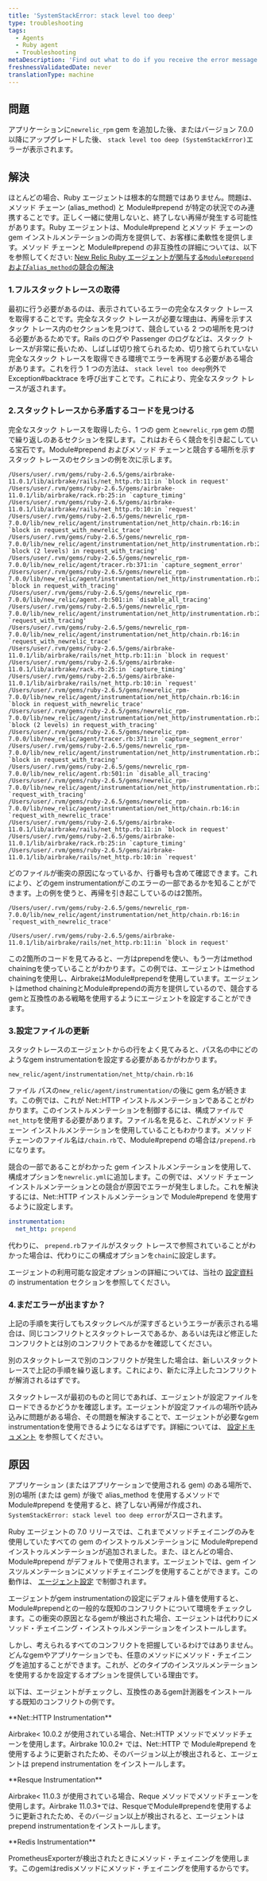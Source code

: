 ```yaml
---
title: 'SystemStackError: stack level too deep'
type: troubleshooting
tags:
  - Agents
  - Ruby agent
  - Troubleshooting
metaDescription: 'Find out what to do if you receive the error message SystemStackError: stack level too deep on the Error details page in your APM UI.'
freshnessValidatedDate: never
translationType: machine
---
```


## 問題

アプリケーションに`newrelic_rpm` gem を追加した後、またはバージョン 7.0.0 以降にアップグレードした後、 `stack level too deep (SystemStackError)`エラーが表示されます。

## 解決

ほとんどの場合、Ruby エージェントは根本的な問題ではありません。問題は、メソッド チェーン (alias\_method) と Module#prepend が特定の状況でのみ連携することです。正しく一緒に使用しないと、終了しない再帰が発生する可能性があります。Ruby エージェントは、Module#prepend とメソッド チェーンの gem インストルメンテーションの両方を提供して、お客様に柔軟性を提供します。メソッド チェーンと Module#prepend の非互換性の詳細については、以下を参照してください: [New Relic Ruby エージェントが関与する`Module#prepend`および`alias_method`の競合の解決](https://newrelic.com/blog/best-practices/ruby-agent-module-prepend-alias-method-chains)

### 1.フルスタックトレースの取得

最初に行う必要があるのは、表示されているエラーの完全なスタック トレースを取得することです。完全なスタック トレースが必要な理由は、再帰を示すスタック トレース内のセクションを見つけて、競合している 2 つの場所を見つける必要があるためです。Rails のログや Passenger のログなどは、スタック トレースが非常に長いため、しばしば切り捨てられるため、切り捨てられていない完全なスタック トレースを取得できる環境でエラーを再現する必要がある場合があります。これを行う 1 つの方法は、 `stack level too deep`例外で Exception#backtrace を呼び出すことです。これにより、完全なスタック トレースが返されます。

### 2.スタックトレースから矛盾するコードを見つける

完全なスタック トレースを取得したら、1 つの gem と`newrelic_rpm` gem の間で繰り返しのあるセクションを探します。これはおそらく競合を引き起こしている宝石です。Module#prepend およびメソッド チェーンと競合する場所を示すスタック トレースのセクションの例を次に示します。

```
/Users/user/.rvm/gems/ruby-2.6.5/gems/airbrake-11.0.1/lib/airbrake/rails/net_http.rb:11:in `block in request'
/Users/user/.rvm/gems/ruby-2.6.5/gems/airbrake-11.0.1/lib/airbrake/rack.rb:25:in `capture_timing'
/Users/user/.rvm/gems/ruby-2.6.5/gems/airbrake-11.0.1/lib/airbrake/rails/net_http.rb:10:in `request'
/Users/user/.rvm/gems/ruby-2.6.5/gems/newrelic_rpm-7.0.0/lib/new_relic/agent/instrumentation/net_http/chain.rb:16:in `block in request_with_newrelic_trace'
/Users/user/.rvm/gems/ruby-2.6.5/gems/newrelic_rpm-7.0.0/lib/new_relic/agent/instrumentation/net_http/instrumentation.rb:26:in `block (2 levels) in request_with_tracing'
/Users/user/.rvm/gems/ruby-2.6.5/gems/newrelic_rpm-7.0.0/lib/new_relic/agent/tracer.rb:371:in `capture_segment_error'
/Users/user/.rvm/gems/ruby-2.6.5/gems/newrelic_rpm-7.0.0/lib/new_relic/agent/instrumentation/net_http/instrumentation.rb:25:in `block in request_with_tracing'
/Users/user/.rvm/gems/ruby-2.6.5/gems/newrelic_rpm-7.0.0/lib/new_relic/agent.rb:501:in `disable_all_tracing'
/Users/user/.rvm/gems/ruby-2.6.5/gems/newrelic_rpm-7.0.0/lib/new_relic/agent/instrumentation/net_http/instrumentation.rb:24:in `request_with_tracing'
/Users/user/.rvm/gems/ruby-2.6.5/gems/newrelic_rpm-7.0.0/lib/new_relic/agent/instrumentation/net_http/chain.rb:16:in `request_with_newrelic_trace'
/Users/user/.rvm/gems/ruby-2.6.5/gems/airbrake-11.0.1/lib/airbrake/rails/net_http.rb:11:in `block in request'
/Users/user/.rvm/gems/ruby-2.6.5/gems/airbrake-11.0.1/lib/airbrake/rack.rb:25:in `capture_timing'
/Users/user/.rvm/gems/ruby-2.6.5/gems/airbrake-11.0.1/lib/airbrake/rails/net_http.rb:10:in `request'
/Users/user/.rvm/gems/ruby-2.6.5/gems/newrelic_rpm-7.0.0/lib/new_relic/agent/instrumentation/net_http/chain.rb:16:in `block in request_with_newrelic_trace'
/Users/user/.rvm/gems/ruby-2.6.5/gems/newrelic_rpm-7.0.0/lib/new_relic/agent/instrumentation/net_http/instrumentation.rb:26:in `block (2 levels) in request_with_tracing'
/Users/user/.rvm/gems/ruby-2.6.5/gems/newrelic_rpm-7.0.0/lib/new_relic/agent/tracer.rb:371:in `capture_segment_error'
/Users/user/.rvm/gems/ruby-2.6.5/gems/newrelic_rpm-7.0.0/lib/new_relic/agent/instrumentation/net_http/instrumentation.rb:25:in `block in request_with_tracing'
/Users/user/.rvm/gems/ruby-2.6.5/gems/newrelic_rpm-7.0.0/lib/new_relic/agent.rb:501:in `disable_all_tracing'
/Users/user/.rvm/gems/ruby-2.6.5/gems/newrelic_rpm-7.0.0/lib/new_relic/agent/instrumentation/net_http/instrumentation.rb:24:in `request_with_tracing'
/Users/user/.rvm/gems/ruby-2.6.5/gems/newrelic_rpm-7.0.0/lib/new_relic/agent/instrumentation/net_http/chain.rb:16:in `request_with_newrelic_trace'
/Users/user/.rvm/gems/ruby-2.6.5/gems/airbrake-11.0.1/lib/airbrake/rails/net_http.rb:11:in `block in request'
/Users/user/.rvm/gems/ruby-2.6.5/gems/airbrake-11.0.1/lib/airbrake/rack.rb:25:in `capture_timing'
/Users/user/.rvm/gems/ruby-2.6.5/gems/airbrake-11.0.1/lib/airbrake/rails/net_http.rb:10:in `request'
```

どのファイルが衝突の原因になっているか、行番号も含めて確認できます。これにより、どのgem instrumentationがこのエラーの一部であるかを知ることができます。上の例を使うと、再帰を引き起こしているのは2箇所。

```
/Users/user/.rvm/gems/ruby-2.6.5/gems/newrelic_rpm-7.0.0/lib/new_relic/agent/instrumentation/net_http/chain.rb:16:in `request_with_newrelic_trace'
```

```
/Users/user/.rvm/gems/ruby-2.6.5/gems/airbrake-11.0.1/lib/airbrake/rails/net_http.rb:11:in `block in request'
```

この2箇所のコードを見てみると、一方はprependを使い、もう一方はmethod chainingを使っていることがわかります。この例では、エージェントはmethod chainingを使用し、AirbrakeはModule#prependを使用しています。エージェントはmethod chainingとModule#prependの両方を提供しているので、競合するgemと互換性のある戦略を使用するようにエージェントを設定することができます。

### 3.設定ファイルの更新

スタックトレースのエージェントからの行をよく見てみると、パス名の中にどのようなgem instrumentationを設定する必要があるかがわかります。

```
new_relic/agent/instrumentation/net_http/chain.rb:16
```

ファイル パスの`new_relic/agent/instrumentation/`の後に gem 名が続きます。この例では、これが Net::HTTP インストルメンテーションであることがわかります。このインストルメンテーションを制御するには、構成ファイルで`net_http`を使用する必要があります。ファイル名を見ると、これがメソッド チェーン インストルメンテーションを使用していることもわかります。メソッド チェーンのファイル名は`/chain.rb`で、Module#prepend の場合は`/prepend.rb`になります。

競合の一部であることがわかった gem インストルメンテーションを使用して、構成オプションを`newrelic.yml`に追加します。この例では、メソッド チェーン インストルメンテーションとの競合が原因でエラーが発生しました。これを解決するには、Net::HTTP インストルメンテーションで Module#prepend を使用するように設定します。

```yml
instrumentation:
  net_http: prepend
```

代わりに、 `prepend.rb`ファイルがスタック トレースで参照されていることがわかった場合は、代わりにこの構成オプションを`chain`に設定します。

エージェントの利用可能な設定オプションの詳細については、当社の [設定資料](/docs/agents/ruby-agent/configuration/ruby-agent-configuration/#instrumentation) の instrumentation セクションを参照してください。

### 4.まだエラーが出ますか？

上記の手順を実行してもスタックレベルが深すぎるというエラーが表示される場合は、同じコンフリクトとスタックトレースであるか、あるいは先ほど修正したコンフリクトとは別のコンフリクトであるかを確認してください。

別のスタックトレースで別のコンフリクトが発生した場合は、新しいスタックトレースで上記の手順を繰り返します。これにより、新たに浮上したコンフリクトが解消されるはずです。

スタックトレースが最初のものと同じであれば、エージェントが設定ファイルをロードできるかどうかを確認します。エージェントが設定ファイルの場所や読み込みに問題がある場合、その問題を解決することで、エージェントが必要なgem instrumentationを使用できるようになるはずです。詳細については、 [設定ドキュメント](/docs/agents/ruby-agent/configuration/ruby-agent-configuration/) を参照してください。

## 原因

アプリケーション (またはアプリケーションで使用される gem) のある場所で、別の場所 (または gem) が後で alias\_method を使用するメソッドで Module#prepend を使用すると、終了しない再帰が作成され、 `SystemStackError: stack level too deep error`がスローされます。

Ruby エージェントの 7.0 リリースでは、これまでメソッドチェイニングのみを使用していたすべての gem のインストゥルメンテーションに Module#prepend インストゥルメンテーションが追加されました。また、ほとんどの場合、Module#prepend がデフォルトで使用されます。エージェントでは、gem インスツルメンテーションにメソッドチェイニングを使用することができます。この動作は、 [エージェント設定](/docs/agents/ruby-agent/configuration/ruby-agent-configuration/#instrumentation) で制御されます。

エージェントがgem instrumentationの設定にデフォルト値を使用すると、Module#prependとの一般的な既知のコンフリクトについて環境をチェックします。この衝突の原因となるgemが検出された場合、エージェントは代わりにメソッド・チェイニング・インストゥルメンテーションをインストールします。

しかし、考えられるすべてのコンフリクトを把握しているわけではありません。どんなgemやアプリケーションでも、任意のメソッドにメソッド・チェイニングを追加することができます。これが、どのタイプのインスツルメンテーションを使用するかを設定するオプションを提供している理由です。

以下は、エージェントがチェックし、互換性のあるgem計測器をインストールする既知のコンフリクトの例です。

<DNT>
  **Net::HTTP Instrumentation**
</DNT>

Airbrake&lt; 10.0.2 が使用されている場合、Net::HTTP メソッドでメソッドチェーンを使用します。Airbrake 10.0.2+ では、Net::HTTP で Module#prepend を使用するように更新されたため、そのバージョン以上が検出されると、エージェントは prepend instrumentation をインストールします。

<DNT>
  **Resque Instrumentation**
</DNT>

Airbrake&lt; 11.0.3 が使用されている場合、Reque メソッドでメソッドチェーンを使用します。Airbrake 11.0.3+では、ResqueでModule#prependを使用するように更新されたため、そのバージョン以上が検出されると、エージェントはprepend instrumentationをインストールします。

<DNT>
  **Redis Instrumentation**
</DNT>

PrometheusExporterが検出されたときにメソッド・チェイニングを使用します。このgemはredisメソッドにメソッド・チェイニングを使用するからです。